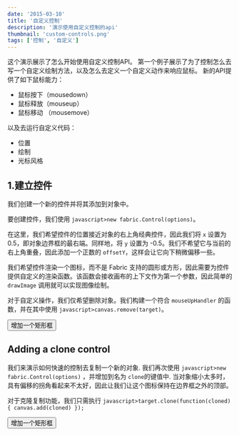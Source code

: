 ```yaml
---
date: '2015-03-10'
title: '自定义控制'
description: '演示使用自定义控制的api'
thumbnail: 'custom-controls.png'
tags: ['控制', '自定义']
---
```



这个演示展示了怎么开始使用自定义控制API。
第一个例子展示了为了控制怎么去写一个自定义绘制方法，以及怎么去定义一个自定义动作来响应鼠标。
新的API提供了如下鼠标能力：

- 鼠标按下（mousedown）
- 鼠标释放（mouseup）
- 鼠标移动 （mousemove）

以及去运行自定义代码：

- 位置
- 绘制
- 光标风格

## 1.建立控件

我们创建一个新的控件并将其添加到对象中。

要创建控件，我们使用 `javascript>new fabric.Control(options)`。

在这里，我们希望控件的位置接近对象的右上角经典控件，因此我们将 `x` 设置为 0.5，即对象边界框的最右端。同样地，将 `y` 设置为 -0.5。我们不希望它与当前的右上角重叠，因此添加一个正数的 `offsetY`，这样会让它向下稍微偏移一些。

我们希望控件渲染一个图标，而不是 Fabric 支持的圆形或方形，因此需要为控件提供自定义的渲染函数。该函数会接收画布的上下文作为第一个参数，因此简单的 `drawImage` 调用就可以实现图像绘制。

对于自定义操作，我们仅希望删除对象。我们构建一个符合 `mouseUpHandler` 的函数，并在其中使用 `javascript>canvas.remove(target)`。

<div className="controls">
  <p>
    <button id="add" class="bg-blue-500 hover:bg-blue-700 text-white font-bold py-2 px-4 rounded">增加一个矩形框</button>
  </p>
</div>
<CodeEditor code={code} canvasId="test1" client:idle>
    <canvas  width="600" height="500" id="test1"></canvas>
</CodeEditor>

## Adding a clone control

我们来演示如何快速的控制去复制一个新的对象.
我们再次使用 `javascript>new fabric.Control(options)` ，并增加到名为 `clone`的键值中.
当对象缩小太多时，具有偏移的拐角看起来不太好，因此让我们让这个图标保持在边界框之外的顶部。

对于克隆复制功能，我们只需执行 `javascript>target.clone(function(cloned) { canvas.add(cloned) });`

<div className="controls">
    <p>
      <button id="add2" class="bg-blue-500 hover:bg-blue-700 text-white font-bold py-2 px-4 rounded">增加一个矩形框</button>
    </p>
  </div>
<CodeEditor code={code2} canvasId="test2" client:idle>
    <canvas  width="600" height="500" id="test2"></canvas>
</CodeEditor>
